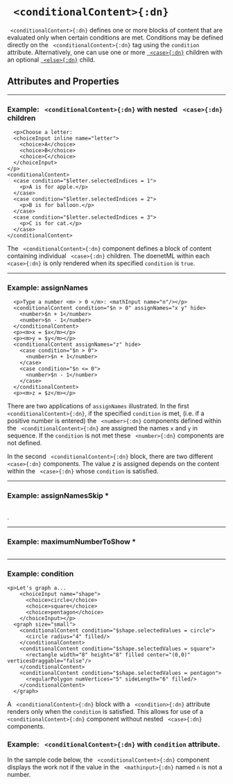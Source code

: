 


# ` <conditionalContent>{:dn}`


` <conditionalContent>{:dn}` defines one or more blocks of content that 
are evaluated only when certain conditions are met. Conditions may be defined directly on the ` <conditionalContent>{:dn}` tag using the `condition` attribute.  Alternatively, one can use one or more [` <case>{:dn}`](case.mdx) children with an optional [` <else>{:dn}`](else.mdx) child.

## Attributes and Properties 
 <AttrDisplay name='conditionalContent'/> 
 <PropDisplay name='conditionalContent'/>


---

### Example: ` <conditionalContent>{:dn}` with nested ` <case>{:dn}` children


```doenet-editor-horiz
  <p>Choose a letter: 
  <choiceInput inline name="letter">
    <choice>A</choice>
    <choice>B</choice>
    <choice>C</choice>
  </choiceInput>    
</p>
<conditionalContent>
  <case condition="$letter.selectedIndices = 1">
    <p>A is for apple.</p>
  </case>
  <case condition="$letter.selectedIndices = 2">
    <p>B is for balloon.</p>
  </case>
  <case condition="$letter.selectedIndices = 3">
    <p>C is for cat.</p>
  </case>  
</conditionalContent> 
```



The ` <conditionalContent>{:dn}` component defines a block of content containing individual ` <case>{:dn}` children. The doenetML within each ` <case>{:dn}` is only rendered when its specified `condition` is `true`.



---

### Example: assignNames


```doenet-editor-horiz
  <p>Type a number <m> > 0 </m>: <mathInput name="n"/></p>
  <conditionalContent condition="$n > 0" assignNames="x y" hide>
    <number>$n + 1</number>
    <number>$n - 1</number>
  </conditionalContent>
  <p><m>x = $x</m></p>
  <p><m>y = $y</m></p>
  <conditionalContent assignNames="z" hide>
    <case condition="$n > 0">
      <number>$n + 1</number>
    </case>
    <case condition="$n <= 0">
      <number>$n - 1</number>
    </case>
  </conditionalContent>
  <p><m>z = $z</m></p>
```



There are two applications of `assignNames` illustrated. In the first ` <conditionalContent>{:dn}`, if the specified `condition` is met, (i.e. if a positive number is entered) the ` <number>{:dn}` components defined within the ` <conditionalContent>{:dn}` are assigned the names `x` and `y` in sequence. If the `condition` is not met these ` <number>{:dn}` components are not defined.


In the second ` <conditionalContent>{:dn}` block, there are two different ` <case>{:dn}` components. The value $z$ is assigned depends on the content within the ` <case>{:dn}` whose `condition` is satisfied.



---

### Example: assignNamesSkip *


```doenet-editor-horiz
```



. 



---

### Example: maximumNumberToShow *


```doenet-editor-horiz
```







---

### Example: condition


```doenet-editor-horiz
<p>Let's graph a... 
    <choiceInput name="shape">
      <choice>circle</choice>
      <choice>square</choice>
      <choice>pentagon</choice>
    </choiceInput></p>
  <graph size="small">
    <conditionalContent condition="$shape.selectedValues = circle">
      <circle radius="4" filled/>
    </conditionalContent>
    <conditionalContent condition="$shape.selectedValues = square">
      <rectangle width="8" height="8" filled center="(0,0)" verticesDraggable="false"/>
    </conditionalContent>
    <conditionalContent condition="$shape.selectedValues = pentagon">
      <regularPolygon numVertices="5" sideLength="6" filled/>
    </conditionalContent>
  </graph>
```



A ` <conditionalContent>{:dn}` block with a ` <condition>{:dn}` attribute renders only when the `condition` is satisfied. This allows for use of a ` <conditionalContent>{:dn}` component without nested ` <case>{:dn}` components.


### Example: ` <conditionalContent>{:dn}` with `condition` attribute.


In the sample code below, the ` <conditionalContent>{:dn}` component displays the work not if 
the value in the ` <mathinput>{:dn}` named `n` is not a number.
